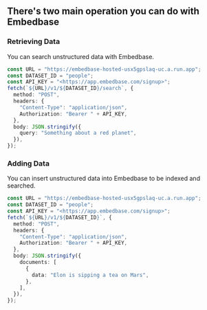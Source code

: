 ## There's two main operation you can do with Embedbase

### Retrieving Data

You can search unstructured data with Embedbase.

```ts
const URL = "https://embedbase-hosted-usx5gpslaq-uc.a.run.app";
const DATASET_ID = "people";
const API_KEY = "<https://app.embedbase.com/signup>";
fetch(`${URL}/v1/${DATASET_ID}/search`, {
  method: "POST",
  headers: {
    "Content-Type": "application/json",
    Authorization: "Bearer " + API_KEY,
  },
  body: JSON.stringify({
    query: "Something about a red planet",
  }),
});
```

### Adding Data

You can insert unstructured data into Embedbase to be indexed and searched.

```ts
const URL = "https://embedbase-hosted-usx5gpslaq-uc.a.run.app";
const DATASET_ID = "people";
const API_KEY = "<https://app.embedbase.com/signup>";
fetch(`${URL}/v1/${DATASET_ID}`, {
  method: "POST",
  headers: {
    "Content-Type": "application/json",
    Authorization: "Bearer " + API_KEY,
  },
  body: JSON.stringify({
    documents: [
      {
        data: "Elon is sipping a tea on Mars",
      },
    ],
  }),
});
```
